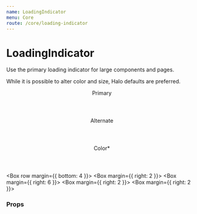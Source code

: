 ```yaml
---
name: LoadingIndicator
menu: Core
route: /core/loading-indicator
---
```




# LoadingIndicator

Use the primary loading indicator for large components and pages.

While it is possible to alter color and size, Halo defaults are preferred.

<Playground>
  <Box row margin={{ bottom: 8 }}>
    <Box margin={{ right: 12 }}>
      <Header h5>Primary</Header>
      <LoadingIndicator bare />
    </Box>
    <Box margin={{ right: 2 }}>
      <Header h5>Alternate</Header>
      <LoadingIndicator bare alternate />
    </Box>
  </Box>

  <Header h5>
    <Tooltip content="use sparingly! (or never)">
      <span>Color*</span>
    </Tooltip>
  </Header>

  <Box row margin={{ bottom: 4 }}>
    <Box margin={{ right: 2 }}>
      <LoadingIndicator bare color="#666" />
    </Box>
    <Box margin={{ right: 6 }}>
      <LoadingIndicator bare color="#888" />
    </Box>
    <Box margin={{ right: 2 }}>
      <LoadingIndicator bare color="#bbb" alternate />
    </Box>
    <Box margin={{ right: 2 }}>
      <LoadingIndicator bare color="#ddd" alternate />
    </Box>
  </Box>

</Playground>

### Props

<Props of={LoadingIndicator} />
